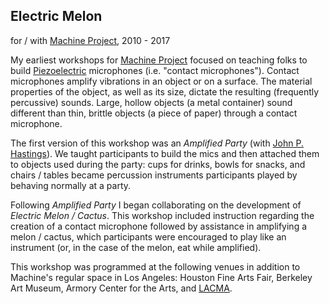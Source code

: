 ## Electric Melon
for / with [Machine Project](https://machineproject.com/), 2010 - 2017

<Cover src="CTA-Confuse-a-Tron-Machine-MCaudill.jpg" />

My earliest workshops for [Machine Project](https://machineproject.com/) focused on teaching folks to build [Piezoelectric](https://en.wikipedia.org/wiki/Piezoelectricity) microphones (i.e. "contact microphones"). Contact microphones amplify vibrations in an object or on a surface. The material properties of the object, as well as its size, dictate the resulting (frequently percussive) sounds. Large, hollow objects (a metal container) sound different than thin, brittle objects (a piece of paper) through a contact microphone.

The first version of this workshop was an *Amplified Party* (with [John P. Hastings](https://www.johnphastings.org/)). We taught participants to build the mics and then attached them to objects used during the party: cups for drinks, bowls for snacks, and chairs / tables became percussion instruments participants played by behaving normally at a party.

Following *Amplified Party* I began collaborating on the development of *Electric Melon / Cactus*. This workshop included instruction regarding the creation of a contact microphone followed by assistance in amplifying a melon / cactus, which participants were encouraged to play like an instrument (or, in the case of the melon, eat while amplified).

This workshop was programmed at the following venues in addition to Machine's regular space in Los Angeles: Houston Fine Arts Fair, Berkeley Art Museum, Armory Center for the Arts, and [LACMA](https://vimeo.com/16639969).

